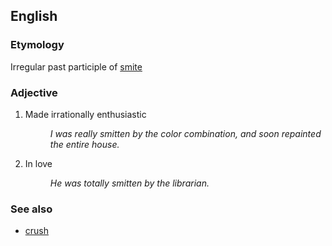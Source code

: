 ==English==

===Etymology===
Irregular past participle of [[smite]]

===Adjective===
# Made irrationally enthusiastic
#: ''I was really smitten by the color combination, and soon repainted the entire house.''
# In love
#: ''He was totally smitten by the librarian.''

===See also===
*[[crush]]